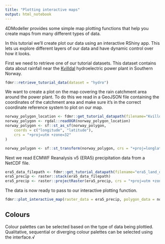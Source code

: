 ```yaml
---
title: "Plotting interactive maps"
output: html_notebook
---
```

4DModeller provides some simple map plotting functions that help you create maps from many different types of data.

In this tutorial we'll create plot our data using an interactive RShiny app. This lets us explore different layers of our data and have dynamic control over how it looks.

First we need to retrieve one of our tutorial datasets. This dataset contains data about rainfall near the [Kvilldal](https://www.statkraft.com/about-statkraft/where-we-operate/norway/kvilldal-hydropower-plant/) hydroelectric power plant in Southern Norway.

```r
fdmr::retrieve_tutorial_data(dataset = "hydro")
```

We want to create a plot on the map covering the rain catchment area around the power plant. To do this we read in a GeoJSON file containing the coordinates of the catchment area and make sure it's in the correct coordinate reference system to plot on our map.

```r
norway_polygon_location <- fdmr::get_tutorial_datapath(filename="Kvilldal_Catch_Boundary.geojson")
norway_polygon <- rgdal::readOGR(norway_polygon_location)
norway_polygon <- sf::st_as_sf(norway_polygon,
    coords = c("longitude", "latitude"),
    crs = "+proj=utm +zone=32"
)

norway_polygon <- sf::st_transform(norway_polygon, crs = "+proj=longlat +datum=WGS84")
```

Next we read ECMWF Reanalysis v5 (ERA5) precipitation data from a NetCDF file.

```r
era5_data_filepath <- fdmr::get_tutorial_datapath(filename="era5_land_daily.nc")
era5_precip <- raster::stack(era5_data_filepath)
era5_precip <- raster::projectRaster(era5_precip, crs = "+proj=utm +zone=32")
```

The data is now ready to pass to our interactive plotting function.

```r
fdmr::plot_interactive_map(raster_data = era5_precip, polygon_data = norway_polygon)
```

## Colours

Colour palettes can be selected based on the type of data being plottied. Qualitative, sequential or diverging colour
palettes can be selected using the interface.√